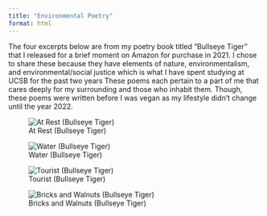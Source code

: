 ```yaml
---
title: "Environmental Poetry"
format: html
---
```


The four excerpts below are from my poetry book titled "Bullseye Tiger" that I released for a brief moment on Amazon for purchase in 2021. I chose to share these because they have elements of nature, environmentalism, and environmental/social justice which is what I have spent studying at UCSB for the past two years These poems each pertain to a part of me that cares deeply for my surrounding and those who inhabit them. Though, these poems were written before I was vegan as my lifestyle didn't change until the year 2022.

![At Rest (Bullseye Tiger)](image/IMG_6941.jpg)

![Water (Bullseye Tiger)](image/IMG_6942.jpg)

![Tourist (Bullseye Tiger)](image/IMG_6943.jpg)

![Bricks and Walnuts (Bullseye Tiger)](image/IMG_6944.jpg)

